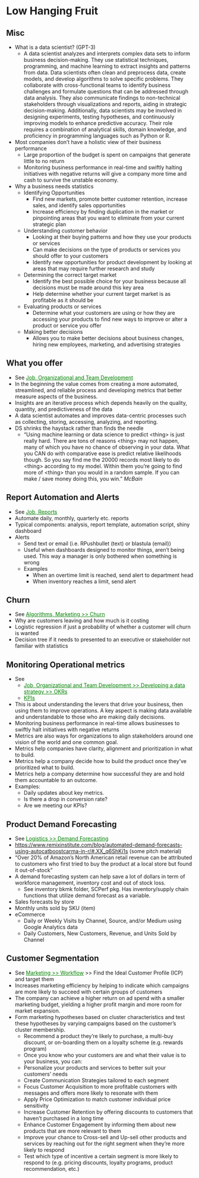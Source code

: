 # Low Hanging Fruit {#sec-lhf .unnumbered}

## Misc {#sec-lhf-misc .unnumbered}

-   What is a data scientist? (GPT-3)
    -   A data scientist analyzes and interprets complex data sets to inform business decision-making. They use statistical techniques, programming, and machine learning to extract insights and patterns from data. Data scientists often clean and preprocess data, create models, and develop algorithms to solve specific problems. They collaborate with cross-functional teams to identify business challenges and formulate questions that can be addressed through data analysis. They also communicate findings to non-technical stakeholders through visualizations and reports, aiding in strategic decision-making. Additionally, data scientists may be involved in designing experiments, testing hypotheses, and continuously improving models to enhance predictive accuracy. Their role requires a combination of analytical skills, domain knowledge, and proficiency in programming languages such as Python or R.
-   Most companies don't have a holistic view of their business performance
    -   Large proportion of the budget is spent on campaigns that generate little to no return
    -   Monitoring business performance in real-time and swiftly halting initiatives with negative returns will give a company more time and cash to survive the unstable economy.
-   Why a business needs statistics
    -   Identifying Opportunities
        -   Find new markets, promote better customer retention, increase sales, and identify sales opportunities
        -   Increase efficiency by finding duplication in the market or pinpointing areas that you want to eliminate from your current strategic plan
    -   Understanding customer behavior
        -   Looking at their buying patterns and how they use your products or services
        -   Can make decisions on the type of products or services you should offer to your customers
        -   Identify new opportunities for product development by looking at areas that may require further research and study
    -   Determining the correct target market
        -   Identify the best possible choice for your business because all decisions must be made around this key area
        -   Help determine whether your current target market is as profitable as it should be
    -   Evaluating products or services
        -   Determine what your customers are using or how they are accessing your products to find new ways to improve or alter a product or service you offer
    -   Making better decisions
        -   Allows you to make better decisions about business changes, hiring new employees, marketing, and advertising strategies

## What you offer {#sec-lhf-wyo .unnumbered}

-   See [Job, Organizational and Team Development](https://ercbk.github.io/Data-Science-Notebook/qmd/job-organizational-and-team-development.html){style="color: green"}
-   In the beginning the value comes from creating a more automated, streamlined, and reliable process and developing metrics that better measure aspects of the business.
-   Insights are an iterative process which depends heavily on the quality, quantity, and predictiveness of the data
-   A data scientist automates and improves data-centric processes such as collecting, storing, accessing, analyzing, and reporting.
-   DS shrinks the haystack rather than finds the needle
    -   "Using machine learning or data science to predict \<thing\> is just really hard. There are tons of reasons \<thing\> may not happen, many of which you have no chance of observing in your data. What you CAN do with comparative ease is predict relative likelihoods though. So you say find me the 20000 records most likely to do \<thing\> according to my model. Within them you're going to find more of \<thing\> than you would in a random sample. If you can make / save money doing this, you win." *McBain*

## Report Automation and Alerts {#sec-lhf-raaa .unnumbered}

-   See [Job, Reports](https://ercbk.github.io/Data-Science-Notebook/qmd/job-reports.html){style="color: green"}
-   Automate daily, monthly, quarterly etc. reports
-   Typical components: analysis, report template, automation script, shiny dashboard
-   Alerts
    -   Send text or email (i.e. RPushbullet (text) or blastula (email))
    -   Useful when dashboards designed to monitor things, aren't being used. This way a manager is only bothered when something is wrong
    -   Examples
        -   When an overtime limit is reached, send alert to department head
        -   When inventory reaches a limit, send alert

## Churn {#sec-lhf-churn .unnumbered}

-   See [Algorithms, Marketing \>\> Churn](https://ercbk.github.io/Data-Science-Notebook/qmd/algorithms-marketing.html#sec-alg-mark-churn){style="color: green"}
-   Why are customers leaving and how much is it costing
-   Logistic regression if just a probability of whether a customer will churn is wanted
-   Decision tree if it needs to presented to an executive or stakeholder not familiar with statistics

## Monitoring Operational metrics {#sec-lhf-mom .unnumbered}

-   See
    -   [Job, Organizational and Team Development \>\> Developing a data strategy \>\> OKRs](https://ercbk.github.io/Data-Science-Notebook/qmd/job-organizational-and-team-development.html#sec-job-orgdev-datstrat-okr){style="color: green"}
    -   [KPIs](kpis.qmd#sec-kpis){style="color: green"}
-   This is about understanding the levers that drive your business, then using them to improve operations. A key aspect is making data available and understandable to those who are making daily decisions.
-   Monitoring business performance in real-time allows businesses to swiftly halt initiatives with negative returns
-   Metrics are also ways for organizations to align stakeholders around one vision of the world and one common goal.
-   Metrics help companies have clarity, alignment and prioritization in what to build.
-   Metrics help a company decide how to build the product once they've prioritized what to build.
-   Metrics help a company determine how successful they are and hold them accountable to an outcome.
-   Examples:
    -   Daily updates about key metrics.
    -   Is there a drop in conversion rate?
    -   Are we meeting our KPIs?

## Product Demand Forecasting {#sec-lhf-pdf .unnumbered}

-   See [Logistics \>\> Demand Forecasting](logistics.qmd#sec-log-demfcast){style="color: green"}
-   <https://www.remixinstitute.com/blog/automated-demand-forecasts-using-autocatboostcarma-in-r/#.XX_q6ShKi1s> (some pitch material)
-   "Over 20% of Amazon's North American retail revenue can be attributed to customers who first tried to buy the product at a local store but found it out-of-stock"
-   A demand forecasting system can help save a lot of dollars in term of workforce management, inventory cost and out of stock loss.
    -   See inventory bkmk folder, SCPerf pkg. Has inventory/supply chain functions that utilize demand forecast as a variable.
-   Sales forecasts by store
-   Monthly units sold by SKU (item)
-   eCommerce
    -   Daily or Weekly Visits by Channel, Source, and/or Medium using Google Analytics data
    -   Daily Customers, New Customers, Revenue, and Units Sold by Channel

## Customer Segmentation {#sec-lhf-custseg .unnumbered}

-   See [Marketing \>\> Workflow](marketing.qmd#sec-mark-wkflw){style="color: green"} \>\> Find the Ideal Customer Profile (ICP) and target them
-   Increases marketing efficiency by helping to indicate which campaigns are more likely to succeed with certain groups of customers
-   The company can achieve a higher return on ad spend with a smaller marketing budget, yielding a higher profit margin and more room for market expansion.
-   Form marketing hypotheses based on cluster characteristics and test these hypotheses by varying campaigns based on the customer's cluster membership.
    -   Recommend a product they're likely to purchase, a multi-buy discount, or on-boarding them on a loyalty scheme (e.g. rewards program)
    -   Once you know who your customers are and what their value is to your business, you can:
    -   Personalize your products and services to better suit your customers' needs
    -   Create Communication Strategies tailored to each segment
    -   Focus Customer Acquisition to more profitable customers with messages and offers more likely to resonate with them
    -   Apply Price Optimization to match customer individual price sensitivity
    -   Increase Customer Retention by offering discounts to customers that haven't purchased in a long time
    -   Enhance Customer Engagement by informing them about new products that are more relevant to them
    -   Improve your chance to Cross-sell and Up-sell other products and services by reaching out for the right segment when they're more likely to respond
    -   Test which type of incentive a certain segment is more likely to respond to (e.g. pricing discounts, loyalty programs, product recommendation, etc.)
